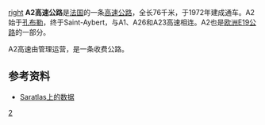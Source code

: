 [[文件:Carte_Autoroute_A2.svg|right]]
{{Otheruses|A2公路}}
'''A2高速公路'''是[[法国|法国]]的一条[[高速公路|高速公路]]，全长76千米，于1972年建成通车。A2始于[[孔布勒|孔布勒]]，终于Saint-Aybert，与A1、A26和A23高速相连。A2也是[[欧洲E19公路|欧洲E19公路]]的一部分。

A2高速由{{link-fr|法国北部与东部高速公路公司|Société des autoroutes du Nord et de l'Est de la France|SANEF}}管理运营，是一条收费公路。

==参考资料==
*[http://saratlas.free.fr/index.php?page=autoroute&route=a2&lang=fr Saratlas上的数据]{{Wayback|url=http://saratlas.free.fr/index.php?page=autoroute&route=a2&lang=fr |date=20120917110045 }}{{fr}}

{{法国高速公路}}
[[Category:法国高速公路|2]]